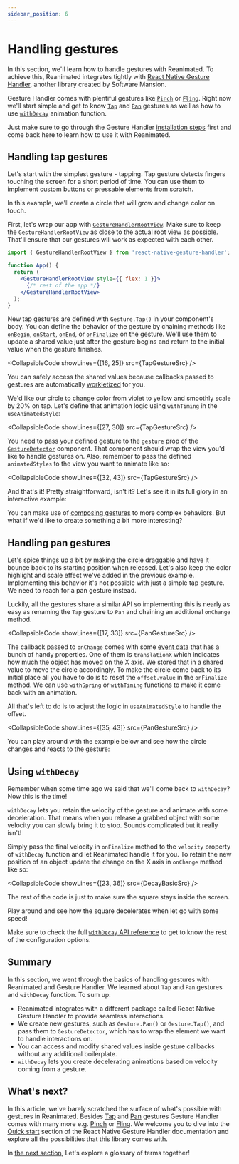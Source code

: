 ```yaml
---
sidebar_position: 6
---
```


# Handling gestures

In this section, we'll learn how to handle gestures with Reanimated. To achieve this, Reanimated integrates tightly with [React Native Gesture Handler](https://docs.swmansion.com/react-native-gesture-handler/docs/), another library created by Software Mansion.

Gesture Handler comes with plentiful gestures like [`Pinch`](https://docs.swmansion.com/react-native-gesture-handler/docs/gestures/pinch-gesture) or [`Fling`](https://docs.swmansion.com/react-native-gesture-handler/docs/gestures/fling-gesture). Right now we'll start simple and get to know [`Tap`](https://docs.swmansion.com/react-native-gesture-handler/docs/gestures/tap-gesture) and [`Pan`](https://docs.swmansion.com/react-native-gesture-handler/docs/gestures/pan-gesture) gestures as well as how to use [`withDecay`](/docs/animations/withDecay) animation function.

Just make sure to go through the Gesture Handler [installation steps](https://docs.swmansion.com/react-native-gesture-handler/docs/fundamentals/installation) first and come back here to learn how to use it with Reanimated.

## Handling tap gestures

Let's start with the simplest gesture - tapping. Tap gesture detects fingers touching the screen for a short period of time. You can use them to implement custom buttons or pressable elements from scratch.

In this example, we'll create a circle that will grow and change color on touch.

First, let's wrap our app with [`GestureHandlerRootView`](https://docs.swmansion.com/react-native-gesture-handler/docs/fundamentals/installation/#js). Make sure to keep the `GestureHandlerRootView` as close to the actual root view as possible. That'll ensure that our gestures will work as expected with each other.

```jsx
import { GestureHandlerRootView } from 'react-native-gesture-handler';

function App() {
  return (
    <GestureHandlerRootView style={{ flex: 1 }}>
      {/* rest of the app */}
    </GestureHandlerRootView>
  );
}
```

New tap gestures are defined with `Gesture.Tap()` in your component's body. You can define the behavior of the gesture by chaining methods like [`onBegin`](https://docs.swmansion.com/react-native-gesture-handler/docs/gestures/tap-gesture/#onbegincallback), [`onStart`](https://docs.swmansion.com/react-native-gesture-handler/docs/gestures/tap-gesture/#onstartcallback), [`onEnd`](https://docs.swmansion.com/react-native-gesture-handler/docs/gestures/tap-gesture/#onendcallback), or [`onFinalize`](https://docs.swmansion.com/react-native-gesture-handler/docs/gestures/tap-gesture/#onfinalizecallback) on the gesture. We'll use them to update a shared value just after the gesture begins and return to the initial value when the gesture finishes.


<CollapsibleCode showLines={[16, 25]} src={TapGestureSrc} />

You can safely access the shared values because callbacks passed to gestures are automatically [workletized](/docs/fundamentals/glossary#to-workletize) for you.

We'd like our circle to change color from violet to yellow and smoothly scale by 20% on tap. Let's define that animation logic using `withTiming` in the `useAnimatedStyle`:

<CollapsibleCode showLines={[27, 30]} src={TapGestureSrc} />

You need to pass your defined gesture to the `gesture` prop of the [`GestureDetector`](https://docs.swmansion.com/react-native-gesture-handler/docs/gestures/gesture-detector) component. That component should wrap the view you'd like to handle gestures on. Also, remember to pass the defined `animatedStyles` to the view you want to animate like so:

<CollapsibleCode showLines={[32, 43]} src={TapGestureSrc} />

And that's it! Pretty straightforward, isn't it? Let's see it in its full glory in an interactive example:

<InteractiveExample
  src={TapGestureSrc}
  component={TapGesture}
  label="Tap the circle"
/>

You can make use of [composing gestures](https://docs.swmansion.com/react-native-gesture-handler/docs/fundamentals/gesture-composition/) to more complex behaviors. But what if we'd like to create something a bit more interesting?

## Handling pan gestures

Let's spice things up a bit by making the circle draggable and have it bounce back to its starting position when released. Let's also keep the color highlight and scale effect we've added in the previous example. Implementing this behavior it's not possible with just a simple tap gesture. We need to reach for a pan gesture instead.

Luckily, all the gestures share a similar API so implementing this is nearly as easy as renaming the `Tap` gesture to `Pan` and chaining an additional `onChange` method.


<CollapsibleCode showLines={[17, 33]} src={PanGestureSrc} />

The callback passed to `onChange` comes with some [event data](https://docs.swmansion.com/react-native-gesture-handler/docs/gestures/pan-gesture#event-data) that has a bunch of handy properties. One of them is `translationX` which indicates how much the object has moved on the X axis. We stored that in a shared value to move the circle accordingly. To make the circle come back to its initial place all you have to do is to reset the `offset.value` in the `onFinalize` method. We can use `withSpring` or `withTiming` functions to make it come back with an animation.

All that's left to do is to adjust the logic in `useAnimatedStyle` to handle the offset.

<CollapsibleCode showLines={[35, 43]} src={PanGestureSrc} />

You can play around with the example below and see how the circle changes and reacts to the gesture:

<InteractiveExample
  src={PanGestureSrc}
  component={PanGesture}
  label="Grab and drag the circle"
/>

## Using `withDecay`

Remember when some time ago we said that we'll come back to `withDecay`? Now this is the time!

`withDecay` lets you retain the velocity of the gesture and animate with some deceleration. That means when you release a grabbed object with some velocity you can slowly bring it to stop. Sounds complicated but it really isn't!

Simply pass the final velocity in `onFinalize` method to the `velocity` property of `withDecay` function and let Reanimated handle it for you. To retain the new position of an object update the change on the X axis in `onChange` method like so:


<CollapsibleCode showLines={[23, 36]} src={DecayBasicSrc} />

The rest of the code is just to make sure the square stays inside the screen.

Play around and see how the square decelerates when let go with some speed!

<InteractiveExample
  src={DecayBasicSrc}
  component={DecayBasic}
  label="Grab and release the square"
/>

Make sure to check the full [`withDecay` API reference](/docs/animations/withDecay) to get to know the rest of the configuration options.

## Summary

In this section, we went through the basics of handling gestures with Reanimated and Gesture Handler. We learned about `Tap` and `Pan` gestures and `withDecay` function. To sum up:

- Reanimated integrates with a different package called React Native Gesture Handler to provide seamless interactions.
- We create new gestures, such as `Gesture.Pan()` or `Gesture.Tap()`, and pass them to `GestureDetector`, which has to wrap the element we want to handle interactions on.
- You can access and modify shared values inside gesture callbacks without any additional boilerplate.
- `withDecay` lets you create decelerating animations based on velocity coming from a gesture.

## What's next?

In this article, we've barely scratched the surface of what's possible with gestures in Reanimated. Besides [Tap](https://docs.swmansion.com/react-native-gesture-handler/docs/gestures/tap-gesture) and [Pan](https://docs.swmansion.com/react-native-gesture-handler/docs/gestures/pan-gesture) gestures Gesture Handler comes with many more e.g. [Pinch](https://docs.swmansion.com/react-native-gesture-handler/docs/gestures/pinch-gesture) or [Fling](https://docs.swmansion.com/react-native-gesture-handler/docs/gestures/fling-gesture). We welcome you to dive into the [Quick start](https://docs.swmansion.com/react-native-gesture-handler/docs/guides/quickstart/) section of the React Native Gesture Handler documentation and explore all the possibilities that this library comes with.

In [the next section](/docs/fundamentals/glossary), Let's explore a glossary of terms together!

